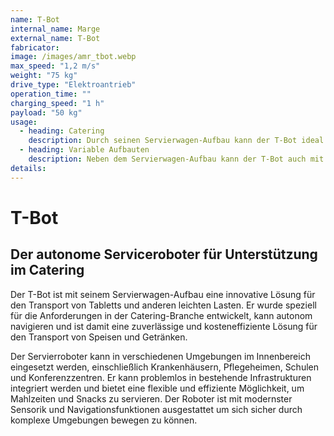```yaml
---
name: T-Bot
internal_name: Marge
external_name: T-Bot
fabricator:
image: /images/amr_tbot.webp
max_speed: "1,2 m/s"
weight: "75 kg"
drive_type: "Elektroantrieb"
operation_time: ""
charging_speed: "1 h"
payload: "50 kg"
usage:
  - heading: Catering
    description: Durch seinen Servierwagen-Aufbau kann der T-Bot ideal in Krankenhäusern, Pflegeheimen, Schulen, Konferenzzentren, etc. für das Catering eingesetzt werden. Denkbar ist auch der Einsatz in Hotels, Restaurants und Bars.
  - heading: Variable Aufbauten
    description: Neben dem Servierwagen-Aufbau kann der T-Bot auch mit anderen Aufbauten ausgestattet werden. So kann er beispielsweise als autonomer Transportroboter für die Intralogistik eingesetzt werden.
details:
---
```


# T-Bot

## Der autonome Serviceroboter für Unterstützung im Catering

Der T-Bot ist mit seinem Servierwagen-Aufbau eine innovative Lösung für den Transport von Tabletts und anderen leichten Lasten. Er wurde speziell für die Anforderungen in der Catering-Branche entwickelt, kann autonom navigieren und ist damit eine zuverlässige und kosteneffiziente Lösung für den Transport von Speisen und Getränken.

Der Servierroboter kann in verschiedenen Umgebungen im Innenbereich eingesetzt werden, einschließlich Krankenhäusern, Pflegeheimen, Schulen und Konferenzzentren. Er kann problemlos in bestehende Infrastrukturen integriert werden und bietet eine flexible und effiziente Möglichkeit, um Mahlzeiten und Snacks zu servieren. Der Roboter ist mit modernster Sensorik und Navigationsfunktionen ausgestattet um sich sicher durch komplexe Umgebungen bewegen zu können.
